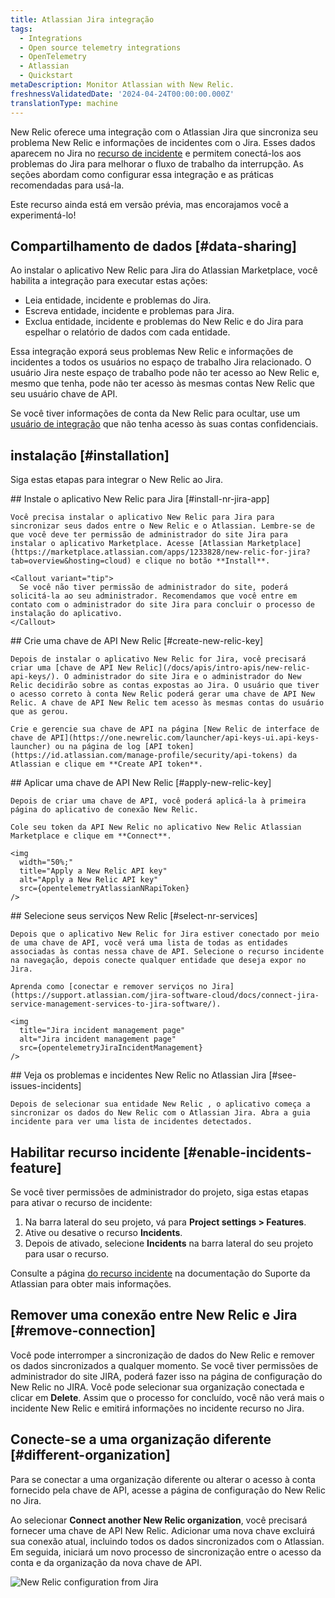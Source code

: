 ```yaml
---
title: Atlassian Jira integração
tags:
  - Integrations
  - Open source telemetry integrations
  - OpenTelemetry
  - Atlassian
  - Quickstart
metaDescription: Monitor Atlassian with New Relic.
freshnessValidatedDate: '2024-04-24T00:00:00.000Z'
translationType: machine
---
```





New Relic oferece uma integração com o Atlassian Jira que sincroniza seu problema New Relic e informações de incidentes com o Jira. Esses dados aparecem no Jira no [recurso de incidente](https://support.atlassian.com/jira-software-cloud/docs/what-is-the-incidents-feature/) e permitem conectá-los aos problemas do Jira para melhorar o fluxo de trabalho da interrupção. As seções abordam como configurar essa integração e as práticas recomendadas para usá-la.

<Callout title="PREVIEW recurso">
  Este recurso ainda está em versão prévia, mas encorajamos você a experimentá-lo!
</Callout>

## Compartilhamento de dados [#data-sharing]

Ao instalar o aplicativo New Relic para Jira do Atlassian Marketplace, você habilita a integração para executar estas ações:

* Leia entidade, incidente e problemas do Jira.
* Escreva entidade, incidente e problemas para Jira.
* Exclua entidade, incidente e problemas do New Relic e do Jira para espelhar o relatório de dados com cada entidade.

<Callout variant="caution">
  Essa integração exporá seus problemas New Relic e informações de incidentes a todos os usuários no espaço de trabalho Jira relacionado. O usuário Jira neste espaço de trabalho pode não ter acesso ao New Relic e, mesmo que tenha, pode não ter acesso às mesmas contas New Relic que seu usuário chave de API.

  Se você tiver informações de conta da New Relic para ocultar, use um [usuário de integração](/docs/more-integrations/best-practices-integration/#integration-user-leverage) que não tenha acesso às suas contas confidenciais.
</Callout>

## instalação [#installation]

Siga estas etapas para integrar o New Relic ao Jira.

<Steps>
  <Step>
    ## Instale o aplicativo New Relic para Jira [#install-nr-jira-app]

    Você precisa instalar o aplicativo New Relic para Jira para sincronizar seus dados entre o New Relic e o Atlassian. Lembre-se de que você deve ter permissão de administrador do site Jira para instalar o aplicativo Marketplace. Acesse [Atlassian Marketplace](https://marketplace.atlassian.com/apps/1233828/new-relic-for-jira?tab=overview&hosting=cloud) e clique no botão **Install**.

    <Callout variant="tip">
      Se você não tiver permissão de administrador do site, poderá solicitá-la ao seu administrador. Recomendamos que você entre em contato com o administrador do site Jira para concluir o processo de instalação do aplicativo.
    </Callout>
  </Step>

  <Step>
    ## Crie uma chave de API New Relic [#create-new-relic-key]

    Depois de instalar o aplicativo New Relic for Jira, você precisará criar uma [chave de API New Relic](/docs/apis/intro-apis/new-relic-api-keys/). O administrador do site Jira e o administrador do New Relic decidirão sobre as contas expostas ao Jira. O usuário que tiver o acesso correto à conta New Relic poderá gerar uma chave de API New Relic. A chave de API New Relic tem acesso às mesmas contas do usuário que as gerou.

    Crie e gerencie sua chave de API na página [New Relic de interface de chave de API](https://one.newrelic.com/launcher/api-keys-ui.api-keys-launcher) ou na página de log [API token](https://id.atlassian.com/manage-profile/security/api-tokens) da Atlassian e clique em **Create API token**.
  </Step>

  <Step>
    ## Aplicar uma chave de API New Relic [#apply-new-relic-key]

    Depois de criar uma chave de API, você poderá aplicá-la à primeira página do aplicativo de conexão New Relic.

    Cole seu token da API New Relic no aplicativo New Relic Atlassian Marketplace e clique em **Connect**.

    <img
      width="50%;"
      title="Apply a New Relic API key"
      alt="Apply a New Relic API key"
      src={opentelemetryAtlassianNRapiToken}
    />
  </Step>

  <Step>
    ## Selecione seus serviços New Relic [#select-nr-services]

    Depois que o aplicativo New Relic for Jira estiver conectado por meio de uma chave de API, você verá uma lista de todas as entidades associadas às contas nessa chave de API. Selecione o recurso incidente na navegação, depois conecte qualquer entidade que deseja expor no Jira.

    Aprenda como [conectar e remover serviços no Jira](https://support.atlassian.com/jira-software-cloud/docs/connect-jira-service-management-services-to-jira-software/).

    <img
      title="Jira incident management page"
      alt="Jira incident management page"
      src={opentelemetryJiraIncidentManagement}
    />
  </Step>

  <Step>
    ## Veja os problemas e incidentes New Relic no Atlassian Jira [#see-issues-incidents]

    Depois de selecionar sua entidade New Relic , o aplicativo começa a sincronizar os dados do New Relic com o Atlassian Jira. Abra a guia incidente para ver uma lista de incidentes detectados.
  </Step>
</Steps>

## Habilitar recurso incidente [#enable-incidents-feature]

Se você tiver permissões de administrador do projeto, siga estas etapas para ativar o recurso de incidente:

1. Na barra lateral do seu projeto, vá para <DoNotTranslate>**Project settings > Features**</DoNotTranslate>.
2. Ative ou desative o recurso <DoNotTranslate>**Incidents**</DoNotTranslate>.
3. Depois de ativado, selecione <DoNotTranslate>**Incidents**</DoNotTranslate> na barra lateral do seu projeto para usar o recurso.

Consulte a página [do recurso incidente](https://support.atlassian.com/jira-software-cloud/docs/what-is-the-incidents-feature/) na documentação do Suporte da Atlassian para obter mais informações.

## Remover uma conexão entre New Relic e Jira [#remove-connection]

Você pode interromper a sincronização de dados do New Relic e remover os dados sincronizados a qualquer momento. Se você tiver permissões de administrador do site JIRA, poderá fazer isso na página de configuração do New Relic no JIRA. Você pode selecionar sua organização conectada e clicar em <DoNotTranslate>**Delete**</DoNotTranslate>. Assim que o processo for concluído, você não verá mais o incidente New Relic e emitirá informações no incidente recurso no Jira.

## Conecte-se a uma organização diferente [#different-organization]

Para se conectar a uma organização diferente ou alterar o acesso à conta fornecido pela chave de API, acesse a página de configuração do New Relic no Jira.

Ao selecionar <DoNotTranslate>**Connect another New Relic organization**</DoNotTranslate>, você precisará fornecer uma chave de API New Relic. Adicionar uma nova chave excluirá sua conexão atual, incluindo todos os dados sincronizados com o Atlassian. Em seguida, iniciará um novo processo de sincronização entre o acesso da conta e da organização da nova chave de API.

<img
  title="New Relic configuration from Jira"
  alt="New Relic configuration from Jira"
  src={opentelemetryJiraNRConfiguration}
/>